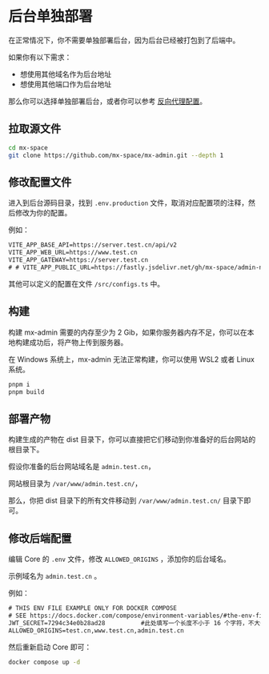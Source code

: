 # 后台单独部署


在正常情况下，你不需要单独部署后台，因为后台已经被打包到了后端中。

如果你有以下需求：

- 想使用其他域名作为后台地址
- 想使用其他端口作为后台地址

那么你可以选择单独部署后台，或者你可以参考 [反向代理配置](/themes/kami#反向代理)。

## 拉取源文件

```bash
cd mx-space
git clone https://github.com/mx-space/mx-admin.git --depth 1
```

## 修改配置文件

进入到后台源码目录，找到 `.env.production` 文件，取消对应配置项的注释，然后修改为你的配置。

例如：

```txt
VITE_APP_BASE_API=https://server.test.cn/api/v2
VITE_APP_WEB_URL=https://www.test.cn
VITE_APP_GATEWAY=https://server.test.cn
# # VITE_APP_PUBLIC_URL=https://fastly.jsdelivr.net/gh/mx-space/admin-next@gh-pages/
```

其他可以定义的配置在文件 `/src/configs.ts` 中。

## 构建

<Callout type="warning" emoji="⚠️">
构建 mx-admin 需要的内存至少为 2 Gib，如果你服务器内存不足，你可以在本地构建成功后，将产物上传到服务器。

在 Windows 系统上，mx-admin 无法正常构建，你可以使用 WSL2 或者 Linux 系统。
</Callout>

```bash
pnpm i
pnpm build
```

## 部署产物

构建生成的产物在 dist 目录下，你可以直接把它们移动到你准备好的后台网站的根目录下。

假设你准备的后台网站域名是 `admin.test.cn`，

网站根目录为 `/var/www/admin.test.cn/`，

那么，你把 dist 目录下的所有文件移动到 `/var/www/admin.test.cn/` 目录下即可。

## 修改后端配置

编辑 Core 的 `.env` 文件，修改 `ALLOWED_ORIGINS` ，添加你的后台域名。

示例域名为 `admin.test.cn` 。

例如：

```txt
# THIS ENV FILE EXAMPLE ONLY FOR DOCKER COMPOSE
# SEE https://docs.docker.com/compose/environment-variables/#the-env-file
JWT_SECRET=7294c34e0b28ad28          #此处填写一个长度不小于 16 个字符，不大于 32 个字符的字符串
ALLOWED_ORIGINS=test.cn,www.test.cn,admin.test.cn
```

然后重新启动 Core 即可：

```bash
docker compose up -d
```
